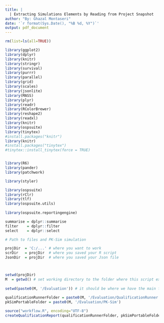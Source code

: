 ---
title: |
  | Extracting Simulations Elements by Reading from Project Snapshot 
author: "By: Ghazal Montaseri"
date: '`r format(Sys.Date(), "%B %d, %Y")`'
output: pdf_document
---

```{r add librraries and setup for knitr, include=FALSE}
rm(list=ls(all=TRUE))

library(ggplot2)
library(dplyr)
library(knitr)
library(stringr)
library(survival)
library(purrr)
library(parallel)
library(grid)
library(scales)
library(jsonlite)
library(MASS)
library(plyr)
library(readr)
library(RColorBrewer)
library(reshape2)
library(readxl) 
library(knitr)
library(ospsuite)
library(tinytex)
#install.packages("knitr")
library(knitr)
#install.packages("tinytex")
#tinytex::install_tinytex(force = TRUE)


library(R6)
library(pander)
library(patchwork) 

library(styler)

library(ospsuite)
library(rClr)
library(tlf)
library(ospsuite.utils)
 
library(ospsuite.reportingengine)

summarise = dplyr::summarise 
filter    = dplyr::filter
select    = dplyr::select


```



```{r  set the path, echo=FALSE}
# Path to files and PK-Sim simulation

projDir  = 'C:/...' # where you want to work
scrDir   = projDir  # where you saved your R script
JsonDir  = projDir  # where you saved your Json file




```

```{r plot outputs , echo=FALSE, include= FALSE, message=FALSE, warning=FALSE}
setwd(projDir)
M  = getwd() # set working directory to the folder where this script exists
 
setwd(paste0(M, '/Evaluation')) # it should be where we have the main folder which contains 'Input' folder in
 
qualificationRunnerFolder = paste0(M, '/Evaluation/QualificationRunner')
pkSimPortableFolder = paste0(M, '/Evaluation/PK-Sim')

source("workflow.R", encoding="UTF-8")
createQualificationReport(qualificationRunnerFolder, pkSimPortableFolder)
 

```
